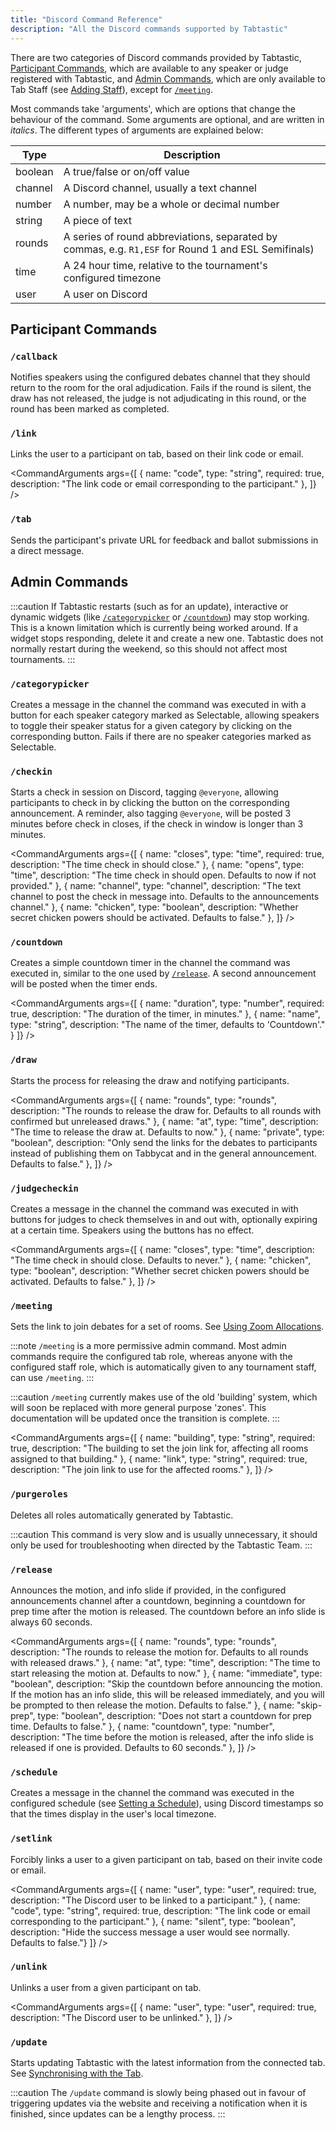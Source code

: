 ```yaml
---
title: "Discord Command Reference"
description: "All the Discord commands supported by Tabtastic"
---
```



There are two categories of Discord commands provided by Tabtastic, [Participant Commands](#participant-commands), which are available to any speaker or judge registered with Tabtastic, and [Admin Commands](#admin-commands), which are only available to Tab Staff (see [Adding Staff](/guides/creating-a-tournament#staff)), except for [`/meeting`](#meeting).

Most commands take 'arguments', which are options that change the behaviour of the command. Some arguments are optional, and are written in *italics*. The different types of arguments are explained below:

| Type | Description |
| --- | --- |
| boolean | A true/false or on/off value |
| channel | A Discord channel, usually a text channel |
| number | A number, may be a whole or decimal number |
| string | A piece of text |
| rounds | A series of round abbreviations, separated by commas, e.g. `R1,ESF` for Round 1 and ESL Semifinals) |
| time | A 24 hour time, relative to the tournament's configured timezone |
| user | A user on Discord |

## Participant Commands

### `/callback` <Badge text="Judge Only" variant="caution" />

Notifies speakers using the configured debates channel that they should return to the room for the oral adjudication. Fails if the round is silent, the draw has not released, the judge is not adjudicating in this round, or the round has been marked as completed.

<CommandArguments args={[]} />

### `/link`

Links the user to a participant on tab, based on their link code or email.

<CommandArguments args={[
	{ name: "code", type: "string", required: true, description: "The link code or email corresponding to the participant." },
]} />

### `/tab`

Sends the participant's private URL for feedback and ballot submissions in a direct message.

<CommandArguments args={[]} />

## Admin Commands

:::caution
If Tabtastic restarts (such as for an update), interactive or dynamic widgets (like [`/categorypicker`](#categorypicker) or [`/countdown`](#countdown)) may stop working. This is a known limitation which is currently being worked around. If a widget stops responding, delete it and create a new one. Tabtastic does not normally restart during the weekend, so this should not affect most tournaments.
:::

### `/categorypicker`

Creates a message in the channel the command was executed in with a button for each speaker category marked as Selectable, allowing speakers to toggle their speaker status for a given category by clicking on the corresponding button. Fails if there are no speaker categories marked as Selectable.

<CommandArguments args={[]} />

### `/checkin`

Starts a check in session on Discord, tagging `@everyone`, allowing participants to check in by clicking the button on the corresponding announcement. A reminder, also tagging `@everyone`, will be posted 3 minutes before check in closes, if the check in window is longer than 3 minutes.

<CommandArguments args={[
	{ name: "closes", type: "time", required: true, description: "The time check in should close." },
	{ name: "opens", type: "time", description: "The time check in should open. Defaults to now if not provided." },
	{ name: "channel", type: "channel", description: "The text channel to post the check in message into. Defaults to the announcements channel." },
	{ name: "chicken", type: "boolean", description: "Whether secret chicken powers should be activated. Defaults to false." },
]} />

### `/countdown`

Creates a simple countdown timer in the channel the command was executed in, similar to the one used by [`/release`](#release). A second announcement will be posted when the timer ends.

<CommandArguments args={[
	{ name: "duration", type: "number", required: true, description: "The duration of the timer, in minutes." },
	{ name: "name", type: "string", description: "The name of the timer, defaults to 'Countdown'." }
]} />

### `/draw`

Starts the process for releasing the draw and notifying participants.

<CommandArguments args={[
	{ name: "rounds", type: "rounds", description: "The rounds to release the draw for. Defaults to all rounds with confirmed but unreleased draws." },
	{ name: "at", type: "time", description: "The time to release the draw at. Defaults to now." },
	{ name: "private", type: "boolean", description: "Only send the links for the debates to participants instead of publishing them on Tabbycat and in the general announcement. Defaults to false." },
]} />

### `/judgecheckin`

Creates a message in the channel the command was executed in with buttons for judges to check themselves in and out with, optionally expiring at a certain time. Speakers using the buttons has no effect.

<CommandArguments args={[
	{ name: "closes", type: "time", description: "The time check in should close. Defaults to never." },
	{ name: "chicken", type: "boolean", description: "Whether secret chicken powers should be activated. Defaults to false." },
]} />

### `/meeting`

Sets the link to join debates for a set of rooms. See [Using Zoom Allocations](/guides/zoom).

:::note
`/meeting` is a more permissive admin command. Most admin commands require the configured tab role, whereas anyone with the configured staff role, which is automatically given to any tournament staff, can use `/meeting`.
:::

:::caution
`/meeting` currently makes use of the old 'building' system, which will soon be replaced with more general purpose 'zones'. This documentation will be updated once the transition is complete.
:::

<CommandArguments args={[
	{ name: "building", type: "string", required: true, description: "The building to set the join link for, affecting all rooms assigned to that building." },
	{ name: "link", type: "string", required: true, description: "The join link to use for the affected rooms." },
]} />

### `/purgeroles`

Deletes all roles automatically generated by Tabtastic.

:::caution
This command is very slow and is usually unnecessary, it should only be used for troubleshooting when directed by the Tabtastic Team.
:::

<CommandArguments args={[]} />

### `/release`

Announces the motion, and info slide if provided, in the configured announcements channel after a countdown, beginning a countdown for prep time after the motion is released. The countdown before an info slide is always 60 seconds.

<CommandArguments args={[
	{ name: "rounds", type: "rounds", description: "The rounds to release the motion for. Defaults to all rounds with released draws." },
	{ name: "at", type: "time", description: "The time to start releasing the motion at. Defaults to now." },
	{ name: "immediate", type: "boolean", description: "Skip the countdown before announcing the motion. If the motion has an info slide, this will be released immediately, and you will be prompted to then release the motion. Defaults to false." },
	{ name: "skip-prep", type: "boolean", description: "Does not start a countdown for prep time. Defaults to false." },
	{ name: "countdown", type: "number", description: "The time before the motion is released, after the info slide is released if one is provided. Defaults to 60 seconds." },
]} />

### `/schedule`

Creates a message in the channel the command was executed in the configured schedule (see [Setting a Schedule](/guides/creating-a-tournament#schedule)), using Discord timestamps so that the times display in the user's local timezone.

<CommandArguments args={[]} />

### `/setlink`

Forcibly links a user to a given participant on tab, based on their invite code or email.

<CommandArguments args={[
	{ name: "user", type: "user", required: true, description: "The Discord user to be linked to a participant." },
	{ name: "code", type: "string", required: true, description: "The link code or email corresponding to the participant." },
	{ name: "silent", type: "boolean", description: "Hide the success message a user would see normally. Defaults to false."}
]} />

### `/unlink`

Unlinks a user from a given participant on tab.

<CommandArguments args={[
	{ name: "user", type: "user", required: true, description: "The Discord user to be unlinked." },
]} />

### `/update`

Starts updating Tabtastic with the latest information from the connected tab. See [Synchronising with the Tab](/guides/creating-a-tournament#sync).

:::caution
The `/update` command is slowly being phased out in favour of triggering updates via the website and receiving a notification when it is finished, since updates can be a lengthy process.
:::

<CommandArguments args={[]} />
